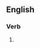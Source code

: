 ==English==

===Verb===
{{head|en|verb form}}

# {{present participle of|decapitate|lang=en|nocat=1}}